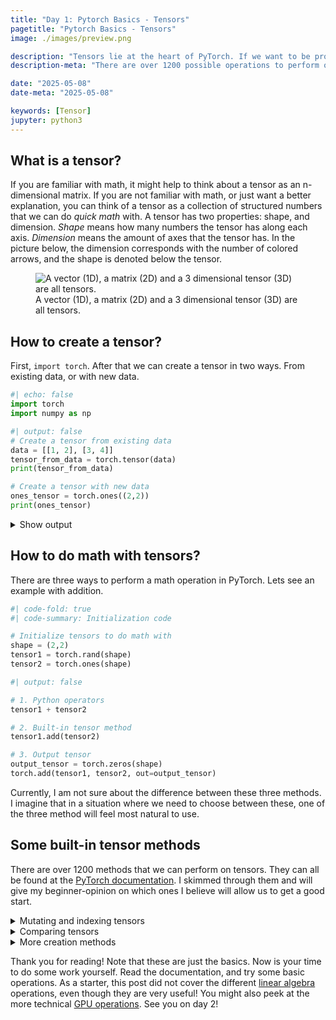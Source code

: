 ```yaml
---
title: "Day 1: Pytorch Basics - Tensors"
pagetitle: "Pytorch Basics - Tensors"
image: ./images/preview.png

description: "Tensors lie at the heart of PyTorch. If we want to be proficient in PyTorch, we need to know what we can do with the `Tensor` object. There are over 1200 possible operations to perform on tensors, but only a few are needed to get started with PyTorch. In this post we learn what a Tensor is and how to perform basic operations with them. Familiarity with python programming is assumed."
description-meta: "There are over 1200 possible operations to perform on tensors, but only a few are needed to get started with PyTorch. In this post we learn what a Tensor is and how to perform basic operations with them. We learn how to create a tensor with PyTorch, how to mutate a tensor, how to index a tensor, how to compare tensors, and what tensor methods exist."

date: "2025-05-08" 
date-meta: "2025-05-08"

keywords: [Tensor]
jupyter: python3
---
```

## What is a tensor?
If you are familiar with math, it might help to think about a tensor as an n-dimensional matrix. If you are not familiar with math, or just want a better explanation, you can think of a tensor as a collection of structured numbers that we can do *quick math* with. A tensor has two properties: shape, and dimension. *Shape* means how many numbers the tensor has along each axis. *Dimension* means the amount of axes that the tensor has. In the picture below, the dimension corresponds with the number of colored arrows, and the shape is denoted below the tensor.

![A vector (1D), a matrix (2D) and a 3 dimensional tensor (3D) are all tensors.](./images/tensor.png)


## How to create a tensor?
First, `import torch`. After that we can create a tensor in two ways. From existing data, or with new data.

```python
#| echo: false
import torch
import numpy as np
```

```python
#| output: false
# Create a tensor from existing data
data = [[1, 2], [3, 4]]
tensor_from_data = torch.tensor(data)
print(tensor_from_data)

# Create a tensor with new data
ones_tensor = torch.ones((2,2))
print(ones_tensor)
```
<details>
<summary>Show output</summary>

```python
#| echo: false

print(tensor_from_data)
print(ones_tensor)
```

</details>


## How to do math with tensors?
There are three ways to perform a math operation in PyTorch. Lets see an example with addition.
```python
#| code-fold: true
#| code-summary: Initialization code

# Initialize tensors to do math with
shape = (2,2)
tensor1 = torch.rand(shape)
tensor2 = torch.ones(shape)
```
```python
#| output: false

# 1. Python operators
tensor1 + tensor2

# 2. Built-in tensor method
tensor1.add(tensor2)

# 3. Output tensor
output_tensor = torch.zeros(shape)
torch.add(tensor1, tensor2, out=output_tensor)
```

:::{.callout-note appearance="default"}
Currently, I am not sure about the difference between these three methods. I imagine that in a situation where we need to choose between these, one of the three method will feel most natural to use.
:::

## Some built-in tensor methods

There are over 1200 methods that we can perform on tensors. They can all be found at the [PyTorch documentation](https://docs.pytorch.org/docs/stable/torch.html). I skimmed through them and will give my beginner-opinion on which ones I believe will allow us to get a good start.


<details>
<summary><span class="foldable-h3">Mutating and indexing tensors</span></summary>
Knowing how to select and change individual elements as well as groups of elements is an essential skill to have, and easily learned. Indexing tensors works a lot like python list and numpy array indexing.

```python
tensor = torch.rand((3, 3))

first_row = tensor[0]
first_two_row = tensor[:2]
first_col = tensor[:, 0]
first_two_col = tensor[:, :2]
```

<details>
<summary>Show output</summary>

```python
#| echo: false


print("Entire tensor:")
print(tensor, '\n')
print("first row:")
print(first_row, '\n')
print(f"first two rows:")
print(first_two_row, '\n')
print("first column:")
print(first_col, '\n')
print(f"first two columns:")
print(first_two_col)
```

</details>

Lets now look at how to combine multiple tensors.
```python
tensor_ones = torch.ones((3,3))
tensor_ones[:, 0] = 4

# Combine multiple tensors horizontally
wide_combine = torch.cat((tensor, tensor_ones), dim=1)
even_wider_combine = torch.cat((tensor, tensor_ones, tensor_ones), dim=1)

# Combine multiple tensors vertically
high_combine = torch.cat((tensor, tensor_ones), dim=0)
```
<details>
<summary>Show output</summary>

```python
#| echo: false

print("Horizontal combine:")
print(wide_combine, '\n')
print("We can combine any number of tensors we want:")
print(even_wider_combine, '\n')
print(f"Vertical combine")
print(high_combine)
```

</details>
</details>

<details>
<summary><span class="foldable-h3">Comparing tensors</span></summary>
Just like with the math operations, we have different notation options to choose from when comparing tensors.

```python
#| output: false
tensor1 = torch.zeros((2,2))
tensor1[0][0] = 10
tensor2 = torch.ones((2,2))

# Check if two tensors are equal
torch.equal(tensor1, tensor2)
tensor1 == tensor2

# Check if one tensor is greater or equal to another tensor
torch.greater_equal(tensor1, tensor2)
torch.ge(tensor1, tensor2)
tensor1 >= tensor2
```

<details>
<summary>Show output</summary>

```python
#| echo: false
print("Tensor 1 equals tensor 2:")
print(tensor1 == tensor2, '\n')
print("Tensor 1 >= tensor 2:")
print(tensor1 >= tensor2)

```

</details>

Other comparison operators are implemented like the ones shown above in the way you probably expect. If you can't find the one you're looking for, there exists a [list of all comparison operators]((https://docs.pytorch.org/docs/stable/torch.html#comparison-ops)) on the PyTorch website.
</details>

<details>
<summary><span class="foldable-h3">More creation methods</span></summary>
Being able to instantiate a tensor with other values than ones and zeros is also possible.

```python
# Create a tensor filled with the number 3
threes = torch.full(size=(2,2), fill_value=3)

# Create a tensor based on the shape of another
tensor_with_shape = torch.rand((4, 3))
tensor_zeros = torch.zeros_like(tensor_with_shape)

```

<details>
<summary>Show output</summary>

```python
#| echo: false
print("threes:")
print(threes, '\n')
print("tensor_with_shape:")
print(tensor_with_shape, '\n')
print("tensor_zeros:")
print(tensor_zeros)
```

</details>

::: {.callout-tip}
The way we created `tensor_zeros` based on the shape of another tensor using `zeros_like` can also be done to the other ways we learned how to create a tensor, just by suffixing the method with `_like`.
:::

### Random numbers

```python
shape = (3,3)
# Set an optional seed for reproducibility
torch.manual_seed(1)

# Random integers 
rand_int = torch.randint(10, shape)
rand_int_lower_bound = torch.randint(8, 10, shape)

# Tensor values drawn from a distribution
normal = torch.randn(shape)

probability_tensor = torch.empty(shape).uniform_(0, 1) # The '_' suffix modifies the variable in place
bernoulli =torch.bernoulli(probability_tensor) # Pass a tensor with values of how likely a '1' is.

# Shuffle numbers from 0 to n-1 
permutation = torch.randperm(10)

```

<details>
<summary>Show output</summary>

```python
#| echo: false
print("rand_int):")
print(rand_int, '\n')
print("rand_int_lower_bound:")
print(rand_int_lower_bound, '\n')
print("normal:")
print(normal, '\n')
print("probability_tensor:", '\n')
print(probability_tensor)
print("bernoulli:")
print(bernoulli, '\n')
print("permutation:")
print(permutation, '\n')
```

</details>

</details>

Thank you for reading! Note that these are just the basics. Now is your time to do some work yourself. Read the documentation, and try some basic operations. As a starter, this post did not cover the different [linear algebra](https://docs.pytorch.org/docs/stable/linalg.html) operations, even though they are very useful! You might also peek at the more technical [GPU operations](https://docs.pytorch.org/docs/stable/cuda.html). See you on day 2!